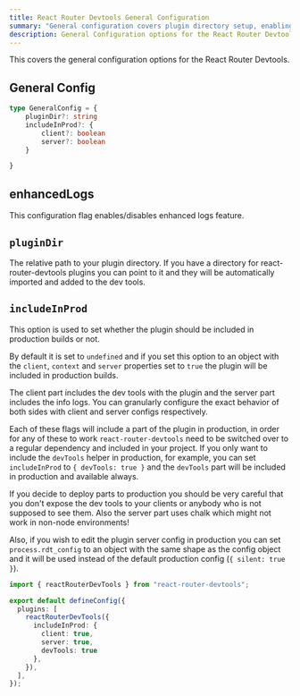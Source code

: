---
title: React Router Devtools General Configuration
summary: "General configuration covers plugin directory setup, enabling enhanced logs, and controlling whether client or server parts of React Router Devtools are included in production."
description: General Configuration options for the React Router Devtools to interface with your editor
---


This covers the general configuration options for the React Router Devtools.

## General Config

```ts
type GeneralConfig = {
 	pluginDir?: string
	includeInProd?: {
		client?: boolean
		server?: boolean
	}

}
```
## enhancedLogs

This configuration flag enables/disables enhanced logs feature.

## `pluginDir`

The relative path to your plugin directory. If you have a directory for react-router-devtools plugins you can point to it and they
will be automatically imported and added to the dev tools.

## `includeInProd`

This option is used to set whether the plugin should be included in production builds or not.

By default it is set to `undefined` and if you set this option to an object with the `client`, `context` and `server` properties set to `true` the plugin will be included in production builds.

The client part includes the dev tools with the plugin and the server part includes the info logs. You can granularly configure the
exact behavior of both sides with client and server configs respectively.


Each of these flags will include a part of the plugin in production, in order for any of these to work `react-router-devtools` need to be switched over to
a regular dependency and included in your project. If you only want to include the `devTools` helper in production, for example, you can
set `includeInProd` to `{ devTools: true }` and the `devTools` part will be included in production and available always.

<WarningAlert title="Be careful!">
 If you decide to deploy parts to production you should be very careful that you don't expose the dev tools to your clients or anybody
 who is not supposed to see them. Also the server part uses chalk which might not work in non-node environments!

 Also, if you wish to edit the plugin server config in production you can set `process.rdt_config` to an object with the same shape as the
 config object and it will be used instead of the default production config (`{ silent: true }`).
</WarningAlert>

  ```ts
  import { reactRouterDevTools } from "react-router-devtools";

  export default defineConfig({
    plugins: [
      reactRouterDevTools({
        includeInProd: {
          client: true,
          server: true,
          devTools: true
        },
      }),
    ],
  });
  ```
